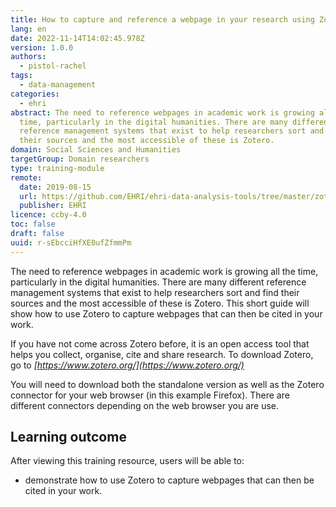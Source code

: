 ```yaml
---
title: How to capture and reference a webpage in your research using Zotero
lang: en
date: 2022-11-14T14:02:45.978Z
version: 1.0.0
authors:
  - pistol-rachel
tags:
  - data-management
categories:
  - ehri
abstract: The need to reference webpages in academic work is growing all the
  time, particularly in the digital humanities. There are many different
  reference management systems that exist to help researchers sort and find
  their sources and the most accessible of these is Zotero.
domain: Social Sciences and Humanities
targetGroup: Domain researchers
type: training-module
remote:
  date: 2019-08-15
  url: https://github.com/EHRI/ehri-data-analysis-tools/tree/master/zotero
  publisher: EHRI
licence: ccby-4.0
toc: false
draft: false
uuid: r-sEbcciHfXE0ufZfmmPm
---
```

The need to reference webpages in academic work is growing all the time, particularly in the digital humanities. There are many different reference management systems that exist to help researchers sort and find their sources and the most accessible of these is Zotero. This short guide will show how to use Zotero to capture webpages that can then be cited in your work.

If you have not come across Zotero before, it is an open access tool that helps you collect, organise, cite and share research. To download Zotero, go to _[https://www.zotero.org/](https://www.zotero.org/)_

You will need to download both the standalone version as well as the Zotero connector for your web browser (in this example Firefox). There are different connectors depending on the web browser you are use.

## Learning outcome

After viewing this training resource, users will be able to:

- demonstrate how to use Zotero to capture webpages that can then be cited in your work.

<ExternalResource title="Interested in learning more?" subtitle="Check out How to capture and reference a webpage in your research using Zotero" url="https://github.com/EHRI/ehri-data-analysis-tools/tree/master/zotero" />